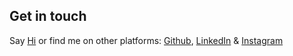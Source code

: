 ## Get in touch

Say [Hi](https://twitter.com/thesleebit) or find me on other platforms: [Github](https://github.com/codeit13), [LinkedIn](https://www.linkedin.com/in/sumit02) & [Instagram](https://www.instagram.com/astropsumit)
